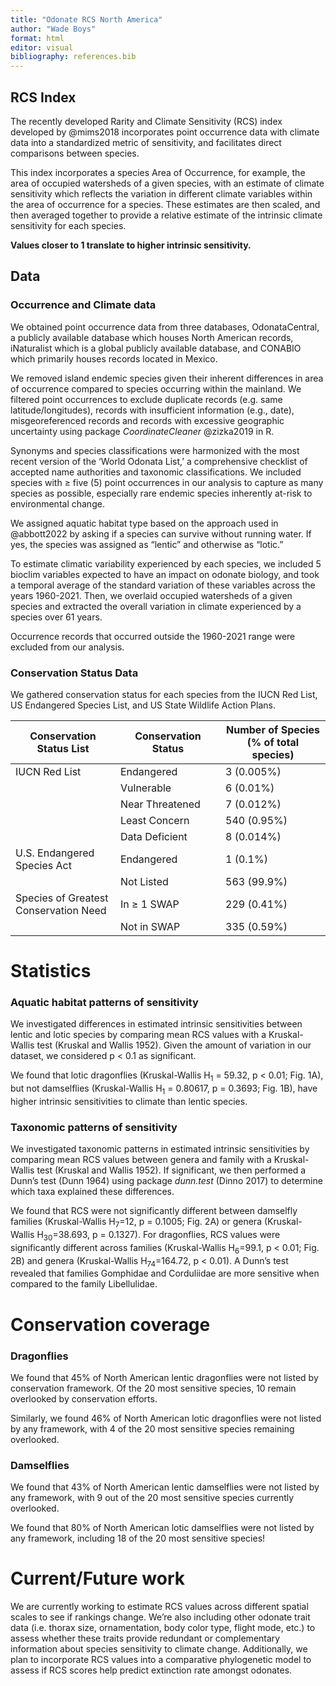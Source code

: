 ```yaml
---
title: "Odonate RCS North America"
author: "Wade Boys"
format: html
editor: visual
bibliography: references.bib
---
```


## RCS Index

The recently developed Rarity and Climate Sensitivity (RCS) index developed by @mims2018 incorporates point occurrence data with climate data into a standardized metric of sensitivity, and facilitates direct comparisons between species.

This index incorporates a species Area of Occurrence, for example, the area of occupied watersheds of a given species, with an estimate of climate sensitivity which reflects the variation in different climate variables within the area of occurrence for a species. These estimates are then scaled, and then averaged together to provide a relative estimate of the intrinsic climate sensitivity for each species.

**Values closer to 1 translate to higher intrinsic sensitivity.**

## Data

### Occurrence and Climate data

We obtained point occurrence data from three databases, OdonataCentral, a publicly available database which houses North American records, iNaturalist which is a global publicly available database, and CONABIO which primarily houses records located in Mexico.

We removed island endemic species given their inherent differences in area of occurrence compared to species occurring within the mainland. We filtered point occurrences to exclude duplicate records (e.g. same latitude/longitudes), records with insufficient information (e.g., date), misgeoreferenced records and records with excessive geographic uncertainty using package *CoordinateCleaner* @zizka2019 in R.

Synonyms and species classifications were harmonized with the most recent version of the ‘World Odonata List,’ a comprehensive checklist of accepted name authorities and taxonomic classifications. We included species with ≥ five (5) point occurrences in our analysis to capture as many species as possible, especially rare endemic species inherently at-risk to environmental change.

We assigned aquatic habitat type based on the approach used in @abbott2022 by asking if a species can survive without running water. If yes, the species was assigned as "lentic" and otherwise as "lotic."

To estimate climatic variability experienced by each species, we included 5 bioclim variables expected to have an impact on odonate biology, and took a temporal average of the standard variation of these variables across the years 1960-2021. Then, we overlaid occupied watersheds of a given species and extracted the overall variation in climate experienced by a species over 61 years.

Occurrence records that occurred outside the 1960-2021 range were excluded from our analysis.

### Conservation Status Data

We gathered conservation status for each species from the IUCN Red List, US Endangered Species List, and US State Wildlife Action Plans.

| Conservation Status List | Conservation Status | Number of Species (% of total species) |
|------------------------|------------------------|------------------------|
| IUCN Red List | Endangered | 3 (0.005%) |
|  | Vulnerable | 6 (0.01%) |
|  | Near Threatened | 7 (0.012%) |
|  | Least Concern | 540 (0.95%) |
|  | Data Deficient | 8 (0.014%) |
| U.S. Endangered Species Act | Endangered | 1 (0.1%) |
|  | Not Listed | 563 (99.9%) |
| Species of Greatest Conservation Need | In ≥ 1 SWAP | 229 (0.41%) |
|  | Not in SWAP | 335 (0.59%) |

# Statistics

### Aquatic habitat patterns of sensitivity

We investigated differences in estimated intrinsic sensitivities between lentic and lotic species by comparing mean RCS values with a Kruskal-Wallis test (Kruskal and Wallis 1952). Given the amount of variation in our dataset, we considered p \< 0.1 as significant.

We found that lotic dragonflies (Kruskal-Wallis H~1~ = 59.32, p \< 0.01; Fig. 1A), but not damselflies (Kruskal-Wallis H~1~ = 0.80617, p = 0.3693; Fig. 1B), have higher intrinsic sensitivities to climate than lentic species.

### Taxonomic patterns of sensitivity

We investigated taxonomic patterns in estimated intrinsic sensitivities by comparing mean RCS values between genera and family with a Kruskal-Wallis test (Kruskal and Wallis 1952). If significant, we then performed a Dunn’s test (Dunn 1964) using package *dunn.test* (Dinno 2017) to determine which taxa explained these differences.

We found that RCS were not significantly different between damselfly families (Kruskal-Wallis H~7~=12, p = 0.1005; Fig. 2A) or genera (Kruskal-Wallis H~30~=38.693, p = 0.1327). For dragonflies, RCS values were significantly different across families (Kruskal-Wallis H~6~=99.1, p \< 0.01; Fig. 2B) and genera (Kruskal-Wallis H~74~=164.72, p \< 0.01). A Dunn’s test revealed that families Gomphidae and Corduliidae are more sensitive when compared to the family Libellulidae.

# Conservation coverage

### Dragonflies

We found that 45% of North American lentic dragonflies were not listed by conservation framework. Of the 20 most sensitive species, 10 remain overlooked by conservation efforts.

Similarly, we found 46% of North American lotic dragonflies were not listed by any framework, with 4 of the 20 most sensitive species remaining overlooked.

### Damselflies

We found that 43% of North American lentic damselflies were not listed by any framework, with 9 out of the 20 most sensitive species currently overlooked.

We found that 80% of North American lotic damselflies were not listed by any framework, including 18 of the 20 most sensitive species!

# Current/Future work

We are currently working to estimate RCS values across different spatial scales to see if rankings change. We're also including other odonate trait data (i.e. thorax size, ornamentation, body color type, flight mode, etc.) to assess whether these traits provide redundant or complementary information about species sensitivity to climate change. Additionally, we plan to incorporate RCS values into a comparative phylogenetic model to assess if RCS scores help predict extinction rate amongst odonates.
